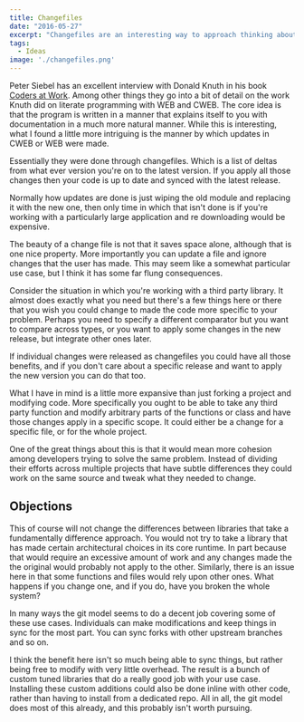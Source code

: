 ```yaml
---
title: Changefiles
date: "2016-05-27"
excerpt: "Changefiles are an interesting way to approach thinking about updating a piece of software. Allowing for more productive programmers and better libraries that can be tuned for a specific use case."
tags:
  - Ideas
image: './changefiles.png'
---
```


Peter Siebel has an excellent interview with Donald Knuth in his book [Coders at
Work](http://www.codersatwork.com/). Among other things they go into a bit of
detail on the work Knuth did on literate programming with WEB and CWEB. The core
idea is that the program is written in a manner that explains itself to you with
documentation in a much more natural manner. While this is interesting, what I
found a little more intriguing is the manner by which updates in CWEB or WEB
were made.

Essentially they were done through changefiles. Which is a list of deltas from
what ever version you're on to the latest version. If you apply all those
changes then your code is up to date and synced with the latest release.

Normally how updates are done is just wiping the old module and replacing it
with the new one, then only time in which that isn't done is if you're working
with a particularly large application and re downloading would be expensive.

The beauty of a change file is not that it saves space alone, although that is
one nice property. More importantly you can update a file and ignore changes
that the user has made. This may seem like a somewhat particular use case, but I
think it has some far flung consequences.

Consider the situation in which you're working with a third party library. It
almost does exactly what you need but there's a few things here or there that
you wish you could change to made the code more specific to your problem.
Perhaps you need to specify a different comparator but you want to compare
across types, or you want to apply some changes in the new release, but
integrate other ones later.

If individual changes were released as changefiles you could have all those
benefits, and if you don't care about a specific release and want to apply the
new version you can do that too.

What I have in mind is a little more expansive than just forking a project and
modifying code. More specifically you ought to be able to take any third party
function and modify arbitrary parts of the functions or class and have those
changes apply in a specific scope. It could either be a change for a specific
file, or for the whole project.

One of the great things about this is that it would mean more cohesion among
developers trying to solve the same problem. Instead of dividing their efforts
across multiple projects that have subtle differences they could work on the
same source and tweak what they needed to change.

## Objections

This of course will not change the differences between libraries that take a
fundamentally difference approach. You would not try to take a library that has
made certain architectural choices in its core runtime. In part because that
would require an excessive amount of work and any changes made the the original
would probably not apply to the other. Similarly, there is an issue here in that
some functions and files would rely upon other ones. What happens if you change
one, and if you do, have you broken the whole system?

In many ways the git model seems to do a decent job covering some of these use
cases. Individuals can make modifications and keep things in sync for the most
part. You can sync forks with other upstream branches and so on.

I think the benefit here isn't so much being able to sync things, but rather
being free to modify with very little overhead. The result is a bunch of custom
tuned libraries that do a really good job with your use case. Installing these
custom additions could also be done inline with other code, rather than having
to install from a dedicated repo. All in all, the git model does most of this
already, and this probably isn't worth pursuing.
